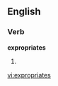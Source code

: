
==English==

===Verb===
'''expropriates'''

# {{third-person singular of|[[expropriate]]}}

[[vi:expropriates]]